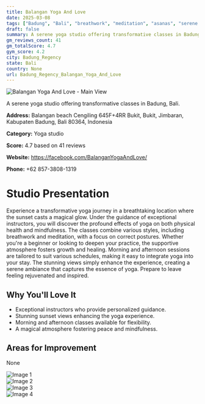 ```yaml
---
title: Balangan Yoga And Love
date: 2025-03-08
tags: ["Badung", "Bali", "breathwork", "meditation", "asanas", "serene atmosphere", "beautiful views", "Badung Regency"]  
draft: false
summary: A serene yoga studio offering transformative classes in Badung, Bali.
gm_reviews_count: 41
gm_totalScore: 4.7
gym_score: 4.2
city: Badung_Regency
state: Bali
country: None
url: Badung_Regency_Balangan_Yoga_And_Love
---
```


<div className="aspect-[16/9] relative my-8">
  <img 
    src="https://lh5.googleusercontent.com/p/AF1QipNJE7ZPqtjVQAkhqdRIId6QCpg4YKuQsPNLq1i-=w1920-h1080-k-no"
    alt="Balangan Yoga And Love - Main View"
    className="object-cover absolute inset-0 w-full h-full rounded-lg"
  />
</div>

A serene yoga studio offering transformative classes in Badung, Bali.

**Address:** Balangan beach Cengiling 645F+4RR Bukit, Bukit, Jimbaran, Kabupaten Badung, Bali 80364, Indonesia

**Category:** Yoga studio

**Score:** 4.7 based on 41 reviews

**Website:** https://facebook.com/BalanganYogaAndLove/

**Phone:** +62 857-3808-1319

# Studio Presentation

Experience a transformative yoga journey in a breathtaking location where the sunset casts a magical glow. Under the guidance of exceptional instructors, you will discover the profound effects of yoga on both physical health and mindfulness. The classes combine various styles, including breathwork and meditation, with a focus on correct postures. Whether you're a beginner or looking to deepen your practice, the supportive atmosphere fosters growth and healing. Morning and afternoon sessions are tailored to suit various schedules, making it easy to integrate yoga into your stay. The stunning views simply enhance the experience, creating a serene ambiance that captures the essence of yoga. Prepare to leave feeling rejuvenated and inspired.


## Why You'll Love It

- Exceptional instructors who provide personalized guidance.
- Stunning sunset views enhancing the yoga experience.
- Morning and afternoon classes available for flexibility.
- A magical atmosphere fostering peace and mindfulness.

## Areas for Improvement

None

<div className="grid grid-cols-1 xl:grid-cols-2 gap-4 my-8">
<div className="aspect-[4/3] relative"><img src="https://lh5.googleusercontent.com/p/AF1QipOEkSK0JrcYznxslc_ujjpqYPB3lCiCpIyuOgC7=w1920-h1080-k-no" alt="Image 1" className="object-cover absolute inset-0 w-full h-full rounded-lg" /></div>
<div className="aspect-[4/3] relative"><img src="https://lh3.googleusercontent.com/p/AF1QipPSd9tCefJexi-qJ2B606tuX2yDUXo2OJQGZqf0=w1920-h1080-k-no" alt="Image 2" className="object-cover absolute inset-0 w-full h-full rounded-lg" /></div>
<div className="aspect-[4/3] relative"><img src="https://lh5.googleusercontent.com/p/AF1QipM3jkeSJEwUc6Y_aj8pUQ9wyYockTDJ_a1UOmy_=w1920-h1080-k-no" alt="Image 3" className="object-cover absolute inset-0 w-full h-full rounded-lg" /></div>
<div className="aspect-[4/3] relative"><img src="https://lh3.googleusercontent.com/p/AF1QipP7GerxSFt49S0W0IQJLQjZ6nB-VGF75jhBJV6Q=w1920-h1080-k-no" alt="Image 4" className="object-cover absolute inset-0 w-full h-full rounded-lg" /></div>
</div>